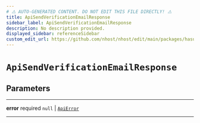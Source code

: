 ```yaml
---
# ⚠️ AUTO-GENERATED CONTENT. DO NOT EDIT THIS FILE DIRECTLY! ⚠️
title: ApiSendVerificationEmailResponse
sidebar_label: ApiSendVerificationEmailResponse
description: No description provided.
displayed_sidebar: referenceSidebar
custom_edit_url: https://github.com/nhost/nhost/edit/main/packages/hasura-auth-js/src/utils/types.ts#L212
---
```


# `ApiSendVerificationEmailResponse`

## Parameters

---

**<span className="parameter-name">error</span>** <span className="optional-status">required</span> `null` | [`ApiError`](/reference/docgen/javascript/auth/types/api-error)

---
